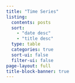 ```yaml
---
title: "Time Series"
listing:
  contents: posts
  sort: 
    - "date desc"
    - "title desc"
  type: table
  categories: true
  sort-ui: false
  filter-ui: false
page-layout: full
title-block-banner: true
---
```



